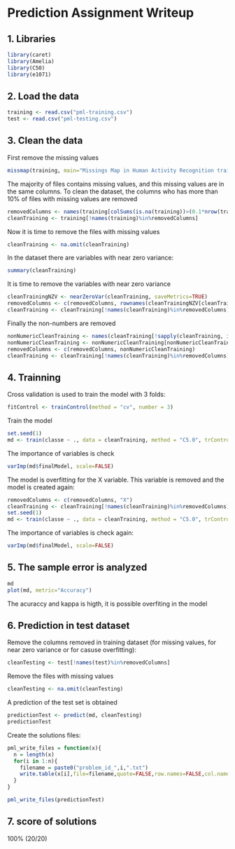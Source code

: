 Prediction Assignment Writeup
========================================================
1. Libraries
----------------
```r
library(caret)
library(Amelia)
library(C50)
library(e1071)
```

2. Load the data
----------------
```r
training <- read.csv("pml-training.csv")
test <- read.csv("pml-testing.csv")
```

3. Clean the data
----------------
First remove the missing values
```r
missmap(training, main="Missings Map in Human Activity Recognition training dataset", col=c("yellow", "black"), legend=FALSE)
```

The majority of files contains missing values, and this missing values are in the same columns. To clean the dataset, the columns who has more than 10% of files with missing values are removed
```r
removedColumns <- names(training[colSums(is.na(training))>(0.1*nrow(training))])
cleanTraining <- training[!names(training)%in%removedColumns]
```

Now it is time to remove the files with missing values
```r
cleanTraining <- na.omit(cleanTraining)
```

In the dataset there are variables with near zero variance:
```r
summary(cleanTraining)
```

It is time to remove the variables with near zero variance
```r
cleanTrainingNZV <- nearZeroVar(cleanTraining, saveMetrics=TRUE)
removedColumns <- c(removedColumns, rownames(cleanTrainingNZV[cleanTrainingNZV$nzv==TRUE,]))
cleanTraining <- cleanTraining[!names(cleanTraining)%in%removedColumns]
```

Finally the non-numbers are removed
```r
nonNumericCleanTraining <- names(cleanTraining[!sapply(cleanTraining, is.numeric)])
nonNumericCleanTraining <- nonNumericCleanTraining[nonNumericCleanTraining!="classe"]
removedColumns <- c(removedColumns, nonNumericCleanTraining)
cleanTraining <- cleanTraining[!names(cleanTraining)%in%removedColumns]
```

4. Trainning
----------------
Cross validation is used to train the model with 3 folds:
```r
fitControl <- trainControl(method = "cv", number = 3)
```

Train the model
```r
set.seed(1)
md <- train(classe ~ ., data = cleanTraining, method = "C5.0", trControl=fitControl, importance=TRUE)
```

The importance of variables is check
```r
varImp(md$finalModel, scale=FALSE)
```

The model is overfitting for the X variable. This variable is removed and the model is created again:
```r
removedColumns <- c(removedColumns, "X")
cleanTraining <- cleanTraining[!names(cleanTraining)%in%removedColumns]
set.seed(1)
md <- train(classe ~ ., data = cleanTraining, method = "C5.0", trControl=fitControl, importance=TRUE)
```

The importance of variables is check again:
```r
varImp(md$finalModel, scale=FALSE)
```

5. The sample error is analyzed
----------------
```r
md
plot(md, metric="Accuracy")
```
The acuraccy and kappa is higth, it is possible overfiting in the model

6. Prediction in test dataset
----------------
Remove the columns removed in training dataset (for missing values, for near zero variance or for casuse overfitting):
```r
cleanTesting <- test[!names(test)%in%removedColumns]
```

Remove the files with missing values
```r
cleanTesting <- na.omit(cleanTesting)
```

A prediction of the test set is obtained
```r
predictionTest <- predict(md, cleanTesting)
predictionTest
```

Create the solutions files:
```r
pml_write_files = function(x){
  n = length(x)
  for(i in 1:n){
    filename = paste0("problem_id_",i,".txt")
    write.table(x[i],file=filename,quote=FALSE,row.names=FALSE,col.names=FALSE)
  }
}

pml_write_files(predictionTest)
```

7. score of solutions
----------------
100% (20/20)

